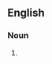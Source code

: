 {{also|safe-crackers}}

==English==

===Noun===
{{head|en|noun form}}

# {{plural of|en|safecracker}}